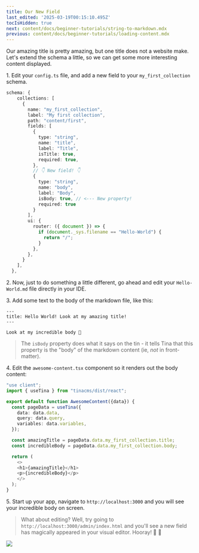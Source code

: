 ```yaml
---
title: Our New Field
last_edited: '2025-03-19T00:15:10.495Z'
tocIsHidden: true
next: content/docs/beginner-tutorials/string-to-markdown.mdx
previous: content/docs/beginner-tutorials/loading-content.mdx
---
```


Our amazing title is pretty amazing, but one title does not a website make. Let's extend the schema a little, so we can get some more interesting content displayed.

1\. Edit your `config.ts` file, and add a new field to your `my_first_collection` schema.

```typescript
schema: {
    collections: [
      {
        name: "my_first_collection",
        label: "My first collection",
        path: "content/first",
        fields: [
          {
            type: "string",
            name: "title",
            label: "Title",
            isTitle: true,
            required: true,
          },
          // 👇 New field! 👇 
          {
            type: "string",
            name: "body",
            label: "Body",
            isBody: true, // <--- New property!
            required: true
          }
        ],
        ui: {
          router: ({ document }) => {
            if (document._sys.filename == "Hello-World") {
              return "/";
            }
          },
        },
      }
    ],
  },
```

2\. Now, just to do something a little different, go ahead and edit your `Hello-World.md` file directly in your IDE.

3\. Add some text to the body of the markdown file, like this:

```
---
title: Hello World! Look at my amazing title!
---

Look at my incredible body 🦙
```

> The `isBody` property does what it says on the tin - it tells Tina that this property is the "body" of the markdown content (ie, *not* in front-matter).

4\. Edit the `awesome-content.tsx` component so it renders out the body content:

```typescript
"use client";
import { useTina } from "tinacms/dist/react";

export default function AwesomeContent({data}) {
  const pageData = useTina({
    data: data.data,
    query: data.query,
    variables: data.variables,
  });

  const amazingTitle = pageData.data.my_first_collection.title;
  const incredibleBody = pageData.data.my_first_collection.body;

  return (
    <>
    <h1>{amazingTitle}</h1>
    <p>{incredibleBody}</p>
    </>
  );
}
```

5\. Start up your app, navigate to `http://localhost:3000` and you will see your incredible body on screen.

> What about editing? Well, try going to `http://localhost:3000/admin/index.html` and you'll see a new field has magically appeared in your  visual editor. Hooray! 🙌 🎉

![](/img/tutorials/SCR-20250319-kexg.png)
